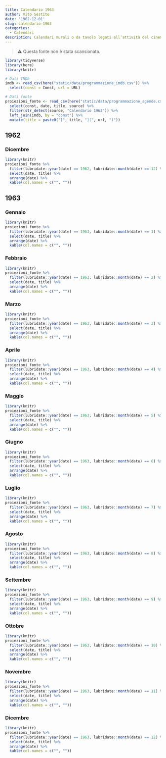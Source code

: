 ```yaml
---
title: Calendario 1963
author: Vito Sestito
date: '1962-12-01'
slug: calendario-1963
categories:
  - Calendari
description: Calendari murali o da tavolo legati all’attività del cinema. Indicano la data di proiezione e il titolo dei film, insieme agli incassi registrati.
---
```



> ⚠️ Questa fonte non è stata scansionata.


```r
library(tidyverse)
library(here)
library(knitr)

# Dati IMDb
imdb <- read_csv(here("static/data/programmazione_imdb.csv")) %>% 
  select(const = Const, url = URL)

# Dati fonte
proiezioni_fonte <- read_csv(here("static/data/programmazione_agende.csv")) %>%
  select(const, date, title, source) %>%
  filter(str_detect(source, "Calendario 1963")) %>%
  left_join(imdb, by = "const") %>%
  mutate(title = paste0("[", title, "](", url, ")"))
```


## 1962
### Dicembre

```r
library(knitr)
proiezioni_fonte %>% 
  filter(lubridate::year(date) == 1962, lubridate::month(date) == 12) %>% 
  select(date, title) %>% 
  arrange(date) %>% 
  kable(col.names = c("", ""))
```

## 1963
### Gennaio

```r
library(knitr)
proiezioni_fonte %>% 
  filter(lubridate::year(date) == 1963, lubridate::month(date) == 1) %>% 
  select(date, title) %>% 
  arrange(date) %>% 
  kable(col.names = c("", ""))
```

### Febbraio

```r
library(knitr)
proiezioni_fonte %>% 
  filter(lubridate::year(date) == 1963, lubridate::month(date) == 2) %>% 
  select(date, title) %>% 
  arrange(date) %>% 
  kable(col.names = c("", ""))
```

### Marzo

```r
library(knitr)
proiezioni_fonte %>% 
  filter(lubridate::year(date) == 1963, lubridate::month(date) == 3) %>% 
  select(date, title) %>% 
  arrange(date) %>% 
  kable(col.names = c("", ""))
```

### Aprile

```r
library(knitr)
proiezioni_fonte %>% 
  filter(lubridate::year(date) == 1963, lubridate::month(date) == 4) %>% 
  select(date, title) %>% 
  arrange(date) %>% 
  kable(col.names = c("", ""))
```

### Maggio

```r
library(knitr)
proiezioni_fonte %>% 
  filter(lubridate::year(date) == 1963, lubridate::month(date) == 5) %>% 
  select(date, title) %>% 
  arrange(date) %>% 
  kable(col.names = c("", ""))
```

### Giugno

```r
library(knitr)
proiezioni_fonte %>% 
  filter(lubridate::year(date) == 1963, lubridate::month(date) == 6) %>% 
  select(date, title) %>% 
  arrange(date) %>% 
  kable(col.names = c("", ""))
```

### Luglio

```r
library(knitr)
proiezioni_fonte %>% 
  filter(lubridate::year(date) == 1963, lubridate::month(date) == 7) %>% 
  select(date, title) %>% 
  arrange(date) %>% 
  kable(col.names = c("", ""))
```

### Agosto

```r
library(knitr)
proiezioni_fonte %>% 
  filter(lubridate::year(date) == 1963, lubridate::month(date) == 8) %>% 
  select(date, title) %>% 
  arrange(date) %>% 
  kable(col.names = c("", ""))
```

### Settembre

```r
library(knitr)
proiezioni_fonte %>% 
  filter(lubridate::year(date) == 1963, lubridate::month(date) == 9) %>% 
  select(date, title) %>% 
  arrange(date) %>% 
  kable(col.names = c("", ""))
```

### Ottobre

```r
library(knitr)
proiezioni_fonte %>% 
  filter(lubridate::year(date) == 1963, lubridate::month(date) == 10) %>% 
  select(date, title) %>% 
  arrange(date) %>% 
  kable(col.names = c("", ""))
```

### Novembre

```r
library(knitr)
proiezioni_fonte %>% 
  filter(lubridate::year(date) == 1963, lubridate::month(date) == 11) %>% 
  select(date, title) %>% 
  arrange(date) %>% 
  kable(col.names = c("", ""))
```

### Dicembre

```r
library(knitr)
proiezioni_fonte %>% 
  filter(lubridate::year(date) == 1963, lubridate::month(date) == 12) %>% 
  select(date, title) %>% 
  arrange(date) %>% 
  kable(col.names = c("", ""))
```


